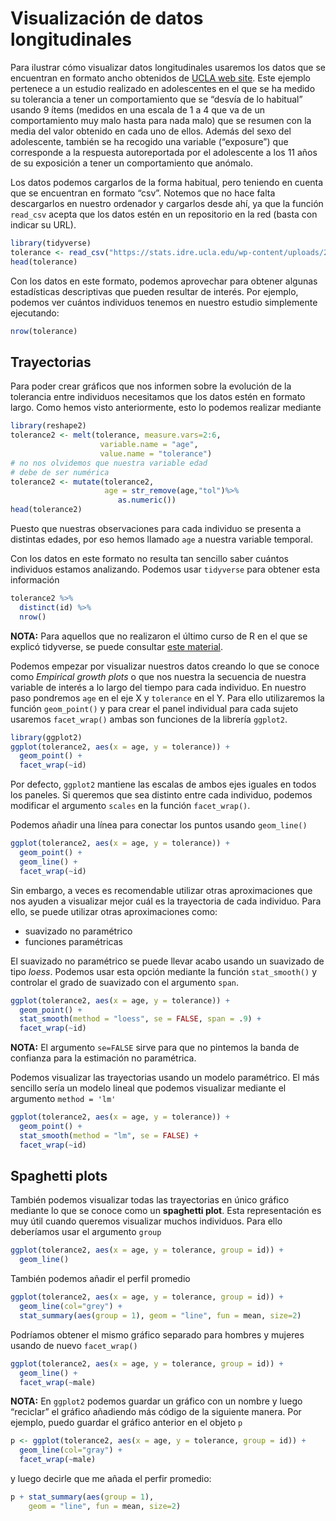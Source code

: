 # Visualización de datos longitudinales

Para ilustrar cómo visualizar datos longitudinales usaremos los datos que se encuentran en formato ancho obtenidos de  [UCLA web site](https://stats.idre.ucla.edu/r/examples/alda/r-applied-longitudinal-data-analysis-ch-2/). Este ejemplo pertenece a un estudio realizado en adolescentes en el que se ha medido su tolerancia a tener un comportamiento que se "desvía de lo habitual" usando 9 ítems (medidos en una escala de 1 a 4 que va de un comportamiento muy malo hasta para nada malo) que se resumen con la media del valor obtenido en cada uno de ellos. Además del sexo del adolescente, también se ha recogido una variable ("exposure") que corresponde a la respuesta autoreportada por el adolescente a los 11 años de su exposición a tener un comportamiento que anómalo.  

Los datos podemos cargarlos de la forma habitual, pero teniendo en cuenta que se encuentran en formato "csv". Notemos que no hace falta descargarlos en nuestro ordenador y cargarlos desde ahí, ya que la función `read_csv` acepta que los datos estén en un repositorio en la red (basta con indicar su URL).

```r
library(tidyverse)
tolerance <- read_csv("https://stats.idre.ucla.edu/wp-content/uploads/2016/02/tolerance1.txt")
head(tolerance)
```

Con los datos en este formato, podemos aprovechar para obtener algunas estadísticas descriptivas que pueden resultar de interés. Por ejemplo, podemos ver cuántos individuos tenemos en nuestro estudio simplemente ejecutando:

```r
nrow(tolerance)
```

## Trayectorias

Para poder crear gráficos que nos informen sobre la evolución de la tolerancia entre individuos necesitamos que los datos estén en formato largo. Como hemos visto anteriormente, esto lo podemos realizar mediante


```r
library(reshape2)
tolerance2 <- melt(tolerance, measure.vars=2:6,
                    variable.name = "age",
                    value.name = "tolerance")
# no nos olvidemos que nuestra variable edad
# debe de ser numérica
tolerance2 <- mutate(tolerance2, 
                     age = str_remove(age,"tol")%>%
                        as.numeric())
head(tolerance2)
```

Puesto que nuestras observaciones para cada individuo se presenta a distintas edades, por eso hemos llamado `age` a nuestra variable temporal. 

Con los datos en este formato no resulta tan sencillo saber cuántos individuos estamos analizando. Podemos usar `tidyverse` para obtener esta información

```r
tolerance2 %>% 
  distinct(id) %>% 
  nrow()
```

**NOTA:** Para aquellos que no realizaron el último curso de R en el que se explicó tidyverse, se puede consultar [este material](https://isglobal-brge.github.io/Aprendizaje_Automatico_1/introducci%C3%B3n-a-tidyverse.html).

Podemos empezar por visualizar nuestros datos creando lo que se conoce como *Empirical growth plots* o que nos nuestra la secuencia de nuestra variable de interés a lo largo del tiempo para cada individuo. En nuestro paso pondremos  `age` en el eje X y `tolerance` en el Y. Para ello utilizaremos la función `geom_point()` y para crear el panel individual para cada sujeto usaremos  `facet_wrap()` ambas son funciones de la librería `ggplot2`.

```r
library(ggplot2)
ggplot(tolerance2, aes(x = age, y = tolerance)) +
  geom_point() +
  facet_wrap(~id)
```

Por defecto, `ggplot2` mantiene las escalas de ambos ejes iguales en todos los paneles. Si queremos que sea distinto entre cada individuo, podemos modificar el argumento `scales` en la función `facet_wrap()`.

Podemos añadir una línea para conectar los puntos usando `geom_line()`

```r
ggplot(tolerance2, aes(x = age, y = tolerance)) +
  geom_point() +
  geom_line() +
  facet_wrap(~id)
```

Sin embargo, a veces es recomendable utilizar otras aproximaciones que nos ayuden a visualizar mejor cuál es la trayectoria de cada individuo. Para ello, se puede utilizar otras aproximaciones como: 

* suavizado no paramétrico
* funciones paramétricas


El suavizado no paramétrico se puede llevar acabo usando un suavizado de tipo *loess*. Podemos usar esta opción mediante la función `stat_smooth()` y controlar el grado de suavizado con el argumento `span`.

```r
ggplot(tolerance2, aes(x = age, y = tolerance)) +
  geom_point() +
  stat_smooth(method = "loess", se = FALSE, span = .9) +
  facet_wrap(~id)
```
**NOTA:** El argumento `se=FALSE` sirve para que no pintemos la banda de confianza para la estimación no paramétrica. 

Podemos visualizar las trayectorias usando un modelo paramétrico. El más sencillo sería un modelo lineal que podemos visualizar mediante el argumento `method = 'lm'` 


```r
ggplot(tolerance2, aes(x = age, y = tolerance)) +
  geom_point() +
  stat_smooth(method = "lm", se = FALSE) +
  facet_wrap(~id)
```

## Spaghetti plots

También podemos visualizar todas las trayectorias en único gráfico  mediante lo que se conoce como un **spaghetti plot**. Esta representación es muy útil cuando queremos visualizar muchos individuos. Para ello deberíamos usar el argumento `group`


```r
ggplot(tolerance2, aes(x = age, y = tolerance, group = id)) +
  geom_line()
```


También podemos añadir el perfil promedio


```r
ggplot(tolerance2, aes(x = age, y = tolerance, group = id)) +
  geom_line(col="grey") + 
  stat_summary(aes(group = 1), geom = "line", fun = mean, size=2)
```


Podríamos obtener el mismo gráfico separado para hombres y mujeres usando de nuevo `facet_wrap()`


```r
ggplot(tolerance2, aes(x = age, y = tolerance, group = id)) +
  geom_line() +
  facet_wrap(~male)
```

**NOTA:** En `ggplot2` podemos guardar un gráfico con un nombre y luego "reciclar" el gráfico añadiendo más código de la siguiente manera. Por ejemplo, puedo guardar el gráfico anterior en el objeto `p` 

```r
p <- ggplot(tolerance2, aes(x = age, y = tolerance, group = id)) +
  geom_line(col="gray") +
  facet_wrap(~male)
```


y luego decirle que me añada el perfir promedio:

```r
p + stat_summary(aes(group = 1),
    geom = "line", fun = mean, size=2)
```


